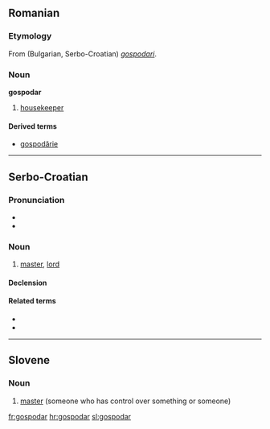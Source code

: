 ==Romanian==

===Etymology===
From {{etyl|sla|ro}} (Bulgarian, Serbo-Croatian) ''[[gospodari]]''.

===Noun===
'''gospodar'''

# [[housekeeper]]

====Derived terms====
* [[gospodărie]]
----

==Serbo-Croatian==

===Pronunciation===
* {{IPA|/ɡospǒdaːr/|lang=sh}}
* {{hyphenation|gos|po|dar}}

===Noun===
{{sh-noun|g=m|head=gospòdār|r|господар|госпо̀да̄р}}

# [[master]], [[lord]]

====Declension====
{{sh-decl-noun
|gospodar|gospodari
|gospodára|gospodara
|gospodaru|gospodarima
|gospodara|gospodare
|gospodaru|gospodari
|gospodaru|gospodarima
|gospodarom|gospodarima
}}

====Related terms====
* {{l|sh|gospodarica|gospodàrica}}
* {{l|sh|gospodariti|gospodáriti}}

----

==Slovene==

===Noun===
{{infl|sl|noun|g=m}}

# [[master]] (someone who has control over something or someone)

[[fr:gospodar]]
[[hr:gospodar]]
[[sl:gospodar]]